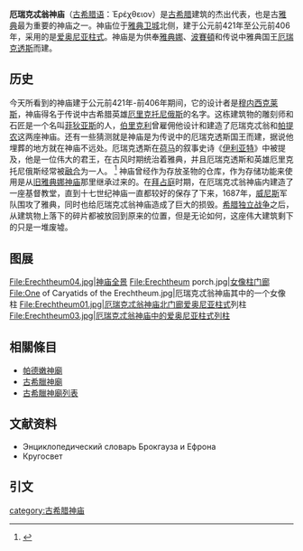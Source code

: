 {{Infobox Historic building
|name=厄瑞克忒翁[[神庙|神庙]]
|image=Athen Erechtheum BW 2017-10-09 13-47-38.jpg
|caption=厄瑞克忒翁神庙
|map_type= 
|location_town=[[雅典|雅典]]
|location_country={{GRE}}
|architect=[[穆内西克莱斯|穆内西克莱斯]]
|client=
|engineer=
|construction_start_date=公元前421年
|completion_date=公元前406年
|date_demolished=
|cost=
|structural_system=
|style=
|size=
}}
'''厄瑞克忒翁神庙'''（[[古希腊语|古希腊语]]：Ἐρέχθειον）是[[古希腊|古希腊]]建筑的杰出代表，也是古[[雅典|雅典]]最为重要的神庙之一。神庙位于[[雅典卫城|雅典卫城]]北侧，建于公元前421年至公元前406年，采用的是[[爱奥尼亚柱式|爱奥尼亚柱式]]。神庙是为供奉[[雅典娜|雅典娜]]、[[波賽頓|波賽頓]]和传说中雅典国王[[厄瑞克透斯|厄瑞克透斯]]而建。

==历史==
今天所看到的神庙建于公元前421年-前406年期间，它的设计者是[[穆内西克莱斯|穆内西克莱斯]]，神庙得名于传说中古希腊英雄[[厄里克托尼俄斯|厄里克托尼俄斯]]的名字。这栋建筑物的雕刻师和石匠是一个名叫[[菲狄亚斯|菲狄亚斯]]的人，[[伯里克利|伯里克利]]曾雇佣他设计和建造了厄瑞克忒翁和[[帕提农神庙|帕提农]]这两座神庙。还有一些猜测就是神庙是为传说中的厄瑞克透斯国王而建，据说他埋葬的地方就在神庙不远处。厄瑞克透斯在[[荷马|荷马]]的叙事史诗《[[伊利亚特|伊利亚特]]》中被提及，他是一位伟大的君王，在古风时期统治着雅典，并且厄瑞克透斯和英雄厄里克托尼俄斯经常被[[综摄|融合]]为一人。 <ref name="Garland1992">{{cite book|author=Robert Garland|title=Introducing New Gods: The Politics of Athenian Religion|url=http://books.google.com/books?id=cZKY8mhxvxoC&pg=PA175|accessdate=24 July 2012|year=1992|publisher=Cornell University Press|isbn=978-0-8014-2766-4|pages=175–|archive-date=2020-08-01|archive-url=https://web.archive.org/web/20200801111315/https://books.google.com/books?id=cZKY8mhxvxoC&pg=PA175|dead-url=no}}</ref>
神庙曾经作为存放圣物的仓库，作为存储功能来使用是从[[旧雅典娜神庙|旧雅典娜神庙]]那里继承过来的。在[[拜占庭帝国|拜占庭]]时期，在厄瑞克忒翁神庙内建造了一座基督教堂，直到十七世纪神庙一直都较好的保存了下来，1687年，[[威尼斯共和国|威尼斯]]军队围攻了雅典，同时也给厄瑞克忒翁神庙造成了巨大的损毁。[[希腊独立战争|希腊独立战争]]之后，从建筑物上落下的碎片都被放回到原来的位置，但是无论如何，这座伟大建筑剩下的只是一堆废墟。
==图展==
<gallery>
File:Erechtheum04.jpg|神庙全景
File:Erechtheum porch.jpg|[[女像柱|女像柱]][[门廊|门廊]]
File:One of Caryatids of the Erechtheum.jpg|厄瑞克忒翁神庙其中的一个女像柱
File:Erechtheum01.jpg|厄瑞克忒翁神庙北门廊[[爱奥尼亚柱式|爱奥尼亚柱式]]列柱
File:Erechtheum03.jpg|厄瑞克忒翁神庙中的爱奥尼亚柱式列柱
</gallery>
== 相關條目 ==
* [[帕德嫩神廟|帕德嫩神廟]]
* [[古希臘神廟|古希臘神廟]]
* [[古希臘神廟列表|古希臘神廟列表]]

==文献资料==
*Энциклопедический словарь Брокгауза и Ефрона
*Кругосвет

==引文==
<references/>
{{雅典卫城}}
{{Authority control}}
[[category:古希腊神庙|category:古希腊神庙]]